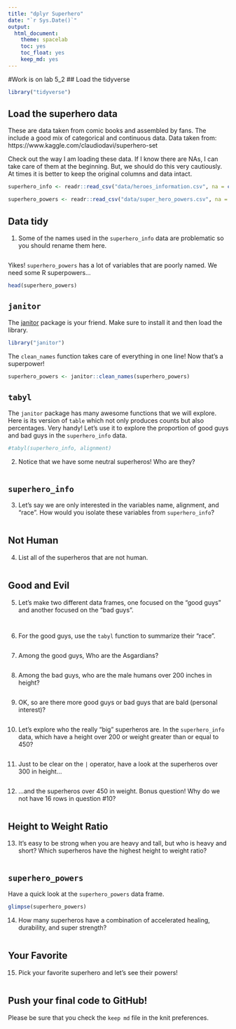 ```yaml
---
title: "dplyr Superhero"
date: "`r Sys.Date()`"
output:
  html_document: 
    theme: spacelab
    toc: yes
    toc_float: yes
    keep_md: yes
---
```

#Work is on lab 5_2
## Load the tidyverse
```r
library("tidyverse")
```

## Load the superhero data
These are data taken from comic books and assembled by fans. The include a good mix of categorical and continuous data.  Data taken from: https://www.kaggle.com/claudiodavi/superhero-set  

Check out the way I am loading these data. If I know there are NAs, I can take care of them at the beginning. But, we should do this very cautiously. At times it is better to keep the original columns and data intact.  
```r
superhero_info <- readr::read_csv("data/heroes_information.csv", na = c("", "-99", "-"))
```

```r
superhero_powers <- readr::read_csv("data/super_hero_powers.csv", na = c("", "-99", "-"))
```

## Data tidy
1. Some of the names used in the `superhero_info` data are problematic so you should rename them here.  
```r

```

Yikes! `superhero_powers` has a lot of variables that are poorly named. We need some R superpowers...
```r
head(superhero_powers)
```

## `janitor`
The [janitor](https://garthtarr.github.io/meatR/janitor.html) package is your friend. Make sure to install it and then load the library.  
```r
library("janitor")
```

The `clean_names` function takes care of everything in one line! Now that's a superpower!
```r
superhero_powers <- janitor::clean_names(superhero_powers)
```

## `tabyl`
The `janitor` package has many awesome functions that we will explore. Here is its version of `table` which not only produces counts but also percentages. Very handy! Let's use it to explore the proportion of good guys and bad guys in the `superhero_info` data.  

```r
#tabyl(superhero_info, alignment)
```

2. Notice that we have some neutral superheros! Who are they?
```r

```

## `superhero_info`
3. Let's say we are only interested in the variables name, alignment, and "race". How would you isolate these variables from `superhero_info`?
```r

```

## Not Human
4. List all of the superheros that are not human.
```r

```

## Good and Evil
5. Let's make two different data frames, one focused on the "good guys" and another focused on the "bad guys".
```r

```

```r

```

6. For the good guys, use the `tabyl` function to summarize their "race".
```r

```

7. Among the good guys, Who are the Asgardians?
```r

```

8. Among the bad guys, who are the male humans over 200 inches in height?
```r

```

9. OK, so are there more good guys or bad guys that are bald (personal interest)?
```r

```

10. Let's explore who the really "big" superheros are. In the `superhero_info` data, which have a height over 200 or weight greater than or equal to 450?
```r

```

11. Just to be clear on the `|` operator,  have a look at the superheros over 300 in height...
```r

```

12. ...and the superheros over 450 in weight. Bonus question! Why do we not have 16 rows in question #10?
```r

```

## Height to Weight Ratio
13. It's easy to be strong when you are heavy and tall, but who is heavy and short? Which superheros have the highest height to weight ratio?
```r

```

## `superhero_powers`
Have a quick look at the `superhero_powers` data frame.  
```r
glimpse(superhero_powers)
```

14. How many superheros have a combination of accelerated healing, durability, and super strength?
```r

```

## Your Favorite
15. Pick your favorite superhero and let's see their powers!
```r

```

## Push your final code to GitHub!
Please be sure that you check the `keep md` file in the knit preferences.   
